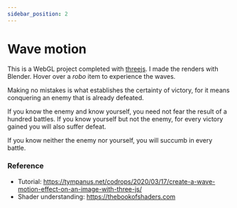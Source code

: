 ```yaml
---
sidebar_position: 2
---
```



# Wave motion

This is a WebGL project completed with [threejs](https://threejs.org). I made the renders with Blender. Hover over a
_robo_ item to experience the waves.

<div className="row">
  <div className='col col--6'>
    <WaveMotion image="/img/0012.jpg" model="Sigma" number="XXIV">
      <p>Making no mistakes is what establishes the certainty of victory, for it means conquering an enemy that is already defeated.</p>
    </WaveMotion>
  </div>

  <div className='col col--6'>
    <WaveMotion image="/img/0013.jpg" model="Omega" number="MMXXI">
      <p>If you know the enemy and know yourself, you need not fear the result of a hundred battles. If you know yourself but not the enemy, for every victory gained you will also suffer defeat.</p>
      <p>If you know neither the enemy nor yourself, you will succumb in every battle.</p>
    </WaveMotion>
  </div>
</div>

### Reference

- Tutorial: https://tympanus.net/codrops/2020/03/17/create-a-wave-motion-effect-on-an-image-with-three-js/
- Shader understanding: https://thebookofshaders.com
